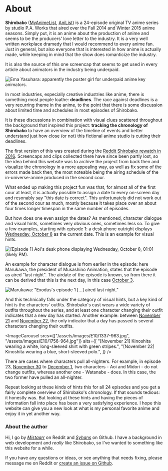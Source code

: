 # About

**Shirobako** ([MyAnimeList](https://myanimelist.net/anime/25835/Shirobako/), [AniList](https://anilist.co/anime/20812/SHIROBAKO/)) is a 24-episode original TV anime series by studio P.A. Works that aired over the Fall 2014 and Winter 2015 anime seasons. Simply put, it is an anime about the production of anime and seems to be the producers' love letter to the industry. It is a very well written workplace dramedy that I would recommend to every anime fan. Just in general, but also everyone that is interested in how anime is actually made, while keeping in mind that the show does romanticize the industry.

It is also the source of this one screencap that seems to get used in every article about animators in the industry being underpaid.

![Ema Yasuhara: apparently the poster girl for underpaid anime key animators.](/assets/images/E08/1121-327.jpg)

In most industries, especially creative industries like anime, there is something most people loathe: **deadlines**. The race against deadlines is a very recurring theme in the anime, to the point that there is some discussion about limited time and schedules in most episodes of Shirobako.

It is these discussions in combination with visual clues scattered throughout the background that inspired this project: **tracking the chronology of Shirobako** to have an overview of the timeline of events and better understand just how close (or not) this fictional anime studio is cutting their deadlines.

The first version of this was created during the [Reddit Shirobako rewatch in 2016](https://www.reddit.com/r/anime/comments/55d46v/shirobako_rewatch_schedule_announcement/). Screencaps and clips collected there have since been partly lost, so the idea behind this website was to archive the project from back then and visualize the chronology in a more appealing way, as well as fix some of the errors made back then, the most noteable being the airing schedule of the in-universe-anime produced in the second cour.

What ended up making this project fun was that, for almost all of the first cour at least, it is actually possible to assign a date to every on-screen day and resonably say "this date is correct". This unfortunately did not work out of the second cour as much, mostly because it takes place over an about four times longer timespan in the same number of episodes.

But how does one even assign the dates? As mentioned, character dialogue and visual hints, sometimes very obvious ones, sometimes less so. To give a few examples, starting with episode 1: a desk phone outright displays [Wednesday, October 8](/calendar/2014-10-08) as the current date. This is an example for visual hints.

![[Episode 1] Aoi's desk phone displaying Wednesday, October 8, 01:01 (likely PM).](/assets/images/E01_2046.jpg)

An example for character dialogue is from earlier in the episode: here Marukawa, the president of Musashino Animation, states that the episode as aired "last night". The airdate of the episode is known, so from there it can be derived that this is the next day, in this case [October 3](/calendar/2014-10-03).

![Marukawa: "Exodus's episode 1 [...] aired last night."](/assets/images/E01_1240.jpg)

And this technically falls under the category of visual hints, but a key kind of hint is the characters' outfits. Shirobako's cast wears a wide variety of outfits throughout the series, and at least one character changing their outfit indicates that a new day has started. Another example: between [November 21](/calendar/2014-11-21) and [November 22](/calendar/2014-11-22), the only indicator that a day has passed is several characters changing their outfits.

<ImageCarousel
  srcs={["/assets/images/E10/1337-963.jpg", "/assets/images/E10/1756-964.jpg"]}
  alts={[
    "[November 21] Kinoshita wearing a white, long-sleeved shirt with green stripes.",
    "[November 22] Kinoshita wearing a blue, short-sleeved polo.",
  ]}
/>

There are cases where characters pull all-nighters. For example, in episode 23, [November 30](/calendar/2015-11-30) to [December 1](/calendar/2015-12-01), two characters - Aoi and Midori - do not change outfits, whereas another one - Watanabe - does. In this case, the two former have pulled an all-nighter.

Repeat looking at these kinds of hints this for all 24 episodes and you get a fairly complete overview of Shirobako's chronology. If that sounds tedious: it honestly was. But looking at these hints and having the pieces of information fall into place has been a very satisfying experience. I hope this website can give you a new look at what is my personal favorite anime and enjoy it in yet another way.

### About the author

Hi, I go by [_Mistaarr_](https://www.reddit.com/user/Mistaarr) on Reddit and [_Syhans_](https://github.com/Syhans) on Github. I have a background in web development and _really_ like Shirobako, so I've wanted to something like this website for a while.

If you have any questions or ideas, or see anything that needs fixing, please message me on Reddit or [create an issue on Github](https://github.com/Syhans/shirobako-calendar/issues/new).
